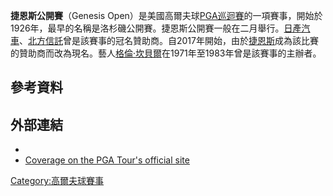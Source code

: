 {{Infobox golf tournament
| name             = Genesis Open<br>洛杉矶公开赛
| image            = 
| location         = {{USA}}洛杉磯[[太平洋帕利塞德|太平洋帕利塞德]]
| establishment    = 1926年（{{Years or months ago|1926}}）
| course           = {{le|里維埃拉鄉村俱樂部|Riviera Country Club}}
| par              = 71
| yardage          = {{convert|7322|yd|m}}
| org              = {{le|老虎伍茲基金會|Tiger Woods Foundation}}
| tour             = [[PGA巡迴賽|PGA巡迴賽]]
| purse            = 740萬美元
| format           = [[比杆賽|比杆賽]]
| month_played     = 2月
| aggregate        = 264 {{le|蘭尼·沃德金斯|Lanny Wadkins}} (1985年)
| to-par           = −20 蘭尼·沃德金斯 (1985年)
| current_champion = {{flagicon|USA}} [[J·B·霍姆斯|J·B·霍姆斯]]
}}
{{Location map
|USA relief
|relief     = 1
|label      = <small>Riviera C.C.</small>
|lat        = 34.0500
|long       = -118.5015
|caption    = 在美國的位置
|marksize   = 5
|float      = 
|background = 
|width      = 240
}}
{{Location map
|USA California
|relief     = 1
|label      = <small>Riviera C.C.</small>
|lat        = 34.0500
|long       = -118.5015
|caption    = 在加利福尼亞的位置
|marksize   = 5
|float      = 
|background = 
|width      = 160
}}
'''捷恩斯公開賽'''（Genesis Open）是美國高爾夫球[[PGA巡迴賽|PGA巡迴賽]]的一項賽事，開始於1926年，最早的名稱是洛杉磯公開賽。捷恩斯公開賽一般在二月舉行。[[日產汽車|日產汽車]]、[[北方信託|北方信託]]曾是該賽事的冠名贊助商。自2017年開始，由於[[捷恩斯|捷恩斯]]成為該比賽的贊助商而改為現名。藝人[[格倫·坎貝爾|格倫·坎貝爾]]在1971年至1983年曾是該賽事的主辦者。

== 參考資料 ==
{{reflist}}
==外部連結==
*{{official website|http://www.northerntrustopen.com}}
*[http://www.pgatour.com/tournaments/northern-trust-open.html Coverage on the PGA Tour's official site] {{Wayback|url=http://www.pgatour.com/tournaments/northern-trust-open.html |date=20160821142504 }}
{{coord|34.0500|-118.5015|display=title|type:event}}

{{PGA_Tour_Events}}

[[Category:高爾夫球賽事|Category:高爾夫球賽事]]
